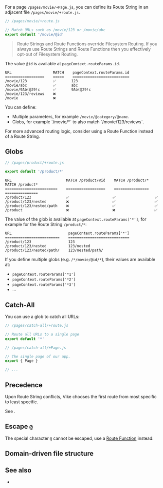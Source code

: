 
For a page `/pages/movie/+Page.js`, you can define its Route String in an adjacent file `/pages/movie/+route.js`.

```js
// /pages/movie/+route.js

// Match URLs such as /movie/123 or /movie/abc
export default '/movie/@id'
```

> Route Strings and <Link href="/route-function">Route Functions</Link> override <Link href="/filesystem-routing">Filesystem Routing</Link>. If you always use Route Strings and Route Functions then you effectively opt-out of Filesystem Routing.

The value `@id` is available at `pageContext.routeParams.id`.

```
URL                   MATCH    pageContext.routeParams.id
==================    =====    ==========================
/movie/123            ✅       123
/movie/abc            ✅       abc
/movie/9Ab(@29!c      ✅       9Ab(@29!c
/movie/123/reviews    ❌
/movie                ❌
```

You can define:
 - Multiple parameters, for example `/movie/@category/@name`.
 - <Link href="#globs">Globs</Link>, for example `/movie/*` to also match `/movie/123/reviews`.

For more advanced routing logic, consider using a <Link href="/route-function">Route Function</Link> instead of a Route String.


## Globs

```js
// /pages/product/+route.js

export default '/product/*'
```

```
URL                         MATCH /product/@id    MATCH /product/*    MATCH /product*
========================    ==================    ================    ===============
/product/123                ✅                    ✅                  ✅
/product/123/nested         ❌                    ✅                  ✅
/product/123/nested/path    ❌                    ✅                  ✅
/product                    ❌                    ❌                  ✅
```


The value of the glob is available at `pageContext.routeParams['*']`, for example for the Route String `/product/*`:

```
URL                          pageContext.routeParams['*']
=========================    ============================
/product/123                 123
/product/123/nested          123/nested
/product/123/nested/path/    123/nested/path/
```

If you define multiple globs (e.g. `/*/movie/@id/*`), their values are available at:
 - `pageContext.routeParams['*1']`
 - `pageContext.routeParams['*2']`
 - `pageContext.routeParams['*3']`
 - ...


## Catch-All

You can use a <Link href="#globs">glob</Link> to catch all URLs:

```js
// /pages/catch-all/+route.js

// Route all URLs to a single page
export default '*'
```

```js
// /pages/catch-all/+Page.js

// The single page of our app.
export { Page }

// ...
```


## Precedence

Upon Route String conflicts, Vike chooses the first route from most specific to least specific.

See <Link href="/routing-precedence" />.


## Escape `@`

The special character `@` cannot be escaped, use a [Route Function](/route-function) instead.

## Domain-driven file structure

<RouteDomainDriven />

## See also

 - <Link href="/routing" />
